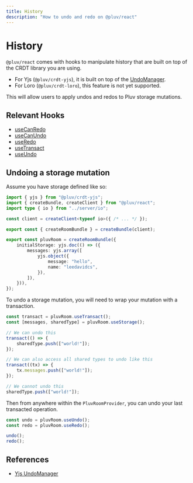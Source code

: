 ```yaml
---
title: History
description: "How to undo and redo on @pluv/react"
---
```



# History

`@pluv/react` comes with hooks to manipulate history that are built on top of the CRDT library you are using.

* For Yjs (`@pluv/crdt-yjs`), it is built on top of the [UndoManager](https://docs.yjs.dev/api/undo-manager).
* For Loro (`@pluv/crdt-loro`), this feature is not yet supported.

This will allow users to apply undos and redos to Pluv storage mutations.

## Relevant Hooks

* [useCanRedo](/docs/react/api-reference#useCanRedo)
* [useCanUndo](/docs/react/api-reference#useCanUndo)
* [useRedo](/docs/react/api-reference#useRedo)
* [useTransact](/docs/react/api-reference#useTransact)
* [useUndo](/docs/react/api-reference#useUndo)

## Undoing a storage mutation

Assume you have storage defined like so:

```ts
import { yjs } from "@pluv/crdt-yjs";
import { createBundle, createClient } from "@pluv/react";
import type { io } from "../server/io";

const client = createClient<typeof io>({ /* ... */ });

export const { createRoomBundle } = createBundle(client);

export const pluvRoom = createRoomBundle({
    initialStorage: yjs.doc(() => ({
        messages: yjs.array([
            yjs.object({
                message: "hello",
                name: "leedavidcs",
            }),
        ]),
    })),
});
```

To undo a storage mutation, you will need to wrap your mutation with a transaction.

```ts
const transact = pluvRoom.useTransact();
const [messages, sharedType] = pluvRoom.useStorage();

// We can undo this
transact(() => {
    sharedType.push(["world!"]);
});

// We can also access all shared types to undo like this
transact((tx) => {
    tx.messages.push(["world!"]);
});

// We cannot undo this
sharedType.push(["world!"]);
```

Then from anywhere within the `PluvRoomProvider`, you can undo your last transacted operation.

```ts
const undo = pluvRoom.useUndo();
const redo = pluvRoom.useRedo();

undo();
redo();
```

## References

* [Yjs UndoManager](https://docs.yjs.dev/api/undo-manager)


